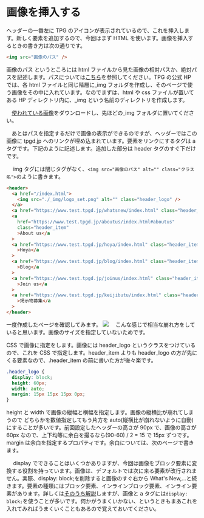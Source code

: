 # 画像を挿入する

ヘッダーの一番左に TPG のアイコンが表示されているので、これを挿入します。新しく要素を追加するので、今回はまず HTML を使います。画像を挿入するときの書き方は次の通りです。

```html
<img src="画像のパス" />
```

画像のパス というところには html ファイルから見た画像の相対パスか、絶対パスを記述します。パスについては[こちら](#)を参照してください。TPG の公式 HP では、各 html ファイルと同じ階層に\_img フォルダを作成し、そのページで使う画像をその中に入れています。なのでまずは、html や css ファイルが置いてある HP ディレクトリ内に、\_img という名前のディレクトリを作成します。

　[使われている画像](https://portal.tpgd.jp/index.php/f/247585)をダウンロードし、先ほどの\_img フォルダに置いてください。


　あとはパスを指定するだけで画像の表示ができるのですが、ヘッダーではこの画像に tpgd.jp へのリンクが埋め込まれています。要素をリンクにするタグは a タグです。下記のように記述します。追加した部分は header タグのすぐ下だけです。

　 img タグには閉じタグがなく、`<img src="画像のパス" alt="" class="クラス名">`のように書きます。

```html
<header>
  <a href="/index.html">
    <img src="./_img/logo_set.png" alt="" class="header_logo" />
  </a>
  <a href="https://www.test.tpgd.jp/whatsnew/index.html" class="header_item">What's New</a>
  <a
    href="https://www.test.tpgd.jp/aboutus/index.html#aboutus"
    class="header_item"
    >About us</a
  >
  <a href="https://www.test.tpgd.jp/hoya/index.html" class="header_item"
    >Hoya</a
  >
  <a href="https://www.test.tpgd.jp/blog/index.html" class="header_item"
    >Blog</a
  >
  <a href="https://www.test.tpgd.jp/joinus/index.html" class="header_item"
    >Join us</a
  >
  <a href="https://www.test.tpgd.jp/keijibutu/index.html" class="header_item"
    >掲示物募集</a
  >
</header>
```

一度作成したページを確認してみます。
![](./assets/09-image.png)
　こんな感じで相当な崩れ方をしていると思います。画像のサイズを指定していないためです。

 CSS で画像に指定をします。画像には header_logo というクラスをつけているので、これを CSS で指定します。header_item よりも header_logo の方が先にくる要素なので、.header_item の前に書いた方が後々楽です。

```css
.header_logo {
  display: block;
  height: 60px;
  width: auto;
  margin: 15px 15px 15px 0px;
}
```

height と width で画像の縦幅と横幅を指定します。画像の縦横比が崩れてしまうので
どちらかを数値指定してもう片方を auto(縦横比が崩れないように自動)にすることが多いです。前回設定したヘッダーの高さが 90px で、画像の高さが 60px なので、上下均等に余白を撮るなら(90-60) / 2 = 15 で 15px ずつです。margin は余白を指定するプロパティです。余白については、次のページで書きます。

　 display でできることはいくつかありますが、今回は画像をブロック要素に変換する役割を持っています。画像は、デフォルトでは次に来る要素が改行されません。実際、display: block;を削除すると画像のすぐ右から What's New,...と続きます。要素の種類にはブロック要素、インラインブロック要素、インライン要素があります。詳しくは[そのうち解説](/learn/website/w01_intro/010_5/README.md)しますが、画像と a タグには`display: block;`を使うことが多いです。何かがうまくいかない、というときもまあこれを入れてみればうまくいくこともあるので覚えておいてください。
